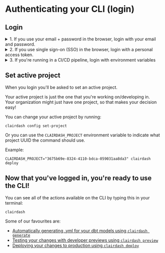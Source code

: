 
# Authenticating your CLI (login)

## Login

<details>
  <summary>1. If you use your email + password in the browser, login with your email and password.</summary>
  To login to your Clairdash instance run the following command and provide your login email and password:

```shell
clairdash login https://{{ clairdash_domain }}
```

where `{{ clairdash_domain }}` is the address for your running Clairdash instance. For example Clairdash
cloud users in the US would type `clairdash login https://app.clairdash.cloud` if you're in Europe you'd type
`clairdash login https://eu1.clairdash.cloud`.

</details>

<details>
  <summary>2. If you use single sign-on (SSO) in the browser, login with a personal access token.</summary>
  First, you'll need to create a new personal access token in the UI by going to Settings > Personal Access Tokens. 
  You can't use an existing personal access token! You have to create a new one just for yourself.

{' '}

<img
  src={PersonalAccessToken}
  width="1304"
  height="517"
  style={{ display: 'block', margin: '0 auto 20px auto' }}
/>

Then, run the following command in your project:

```shell
clairdash login https://{{ clairdash_domain }} --token
```

where `https://my-clairdash.domain.com` is the address for your running Clairdash instance. For example Clairdash
cloud users in the US would type `clairdash login https://app.clairdash.cloud` if you're in Europe you'd type
`clairdash login https://eu1.clairdash.cloud`.

</details>

<details>
  <summary>3. If you're running in a CI/CD pipeline, login with environment variables</summary>

You can use the following environment variables to authenticate yourself on each command:

- **CLAIRDASH_API_KEY** a personal access token you can generate in the app under the user settings
- **CLAIRDASH_URL** address for your running Clairdash instance
- **CLAIRDASH_PROXY_AUTHORIZATION** if your Clairdash instance is behind a proxy like [Cloud IAP](https://cloud.google.com/iap) you can set here `Proxy-Authentication` header value

Example:

```shell
CLAIRDASH_API_KEY=946fedb74003405646867dcacf1ad345 CLAIRDASH_URL="https://{{ clairdash_domain }}" CLAIRDASH_PROXY_AUTHORIZATION="Bearer <JWT_TOKEN>" clairdash preview
```

Where `{{ clairdash_domain }}` is your domain. For Clairdash Cloud users use `https://app.clairdash.cloud`

</details>

## Set active project

When you login you'll be asked to set an active project.

Your active project is just the one that you're working on/developing in. Your organization might just have one project, so that makes your decision easy!

You can change your active project by running:

```shell
clairdash config set-project
```

Or you can use the `CLAIRDASH_PROJECT` environment variable to indicate what project UUID the command should use.

Example:

```shell
CLAIRDASH_PROJECT="3675b69e-8324-4110-bdca-059031aa8da3" clairdash deploy
```

## Now that you've logged in, you're ready to use the CLI!

You can see all of the actions available on the CLI by typing this in your terminal:

```shell
clairdash
```

Some of our favourites are:

- [Automatically generating .yml for your dbt models using `clairdash generate`](/guides/cli/how-to-auto-generate-schema-files.mdx)
- [Testing your changes with developer previews using `clairdash preview`](/guides/cli/how-to-use-clairdash-preview.mdx)
- [Deploying your changes to production using `clairdash deploy`](/guides/cli/how-to-use-clairdash-deploy.mdx)
